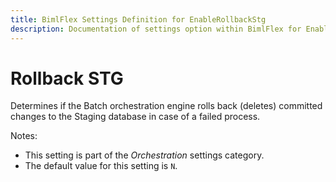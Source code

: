 ```yaml
---
title: BimlFlex Settings Definition for EnableRollbackStg
description: Documentation of settings option within BimlFlex for EnableRollbackStg
---
```

<head>
  <meta name="varigenceProduct" content="BimlFlex"></meta>
  <meta name="varigenceArticleType" content="Reference"></meta>
</head>

# Rollback STG

Determines if the Batch orchestration engine rolls back (deletes) committed changes to the Staging database in case of a failed process.

Notes:

* This setting is part of the *Orchestration* settings category.
* The default value for this setting is `N`.
